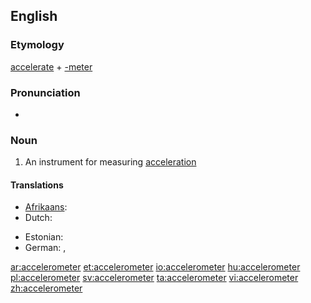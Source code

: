 ==English==

===Etymology===
[[accelerate]] + [[-meter]]

===Pronunciation===
* {{IPA|/ækˌsɛləˈrɒmɪtə/}}

===Noun===
{{wikipedia}}
{{en-noun}}

# An instrument for measuring [[acceleration]]

====Translations====
{{trans-top|instrument for measuring acceleration}}
* [[Afrikaans]]: {{t|af|versnellingsmeter|xs=Afrikaans}}
* Dutch: {{t-|nl|versnellingsmeter|m}}
{{trans-mid}}
* Estonian: {{t+|et|kiirendusandur}}
* German: {{t-|de|Beschleunigungssensor|m}}, {{t-|de|Beschleunigungsmesser|m}}
{{trans-bottom}}

[[ar:accelerometer]]
[[et:accelerometer]]
[[io:accelerometer]]
[[hu:accelerometer]]
[[pl:accelerometer]]
[[sv:accelerometer]]
[[ta:accelerometer]]
[[vi:accelerometer]]
[[zh:accelerometer]]
